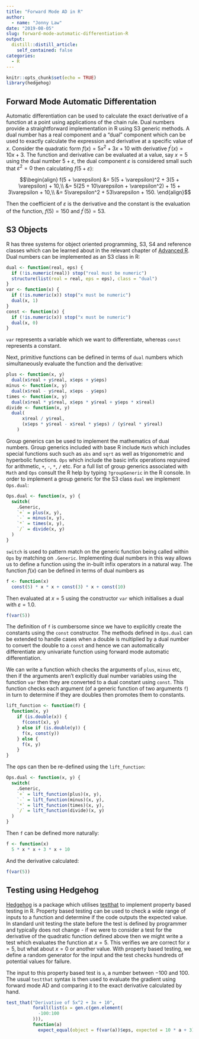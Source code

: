 ```yaml
---
title: "Forward Mode AD in R"
author: 
  - name: "Jonny Law"
date: "2019-08-05"
slug: forward-mode-automatic-differentiation-R
output: 
  distill::distill_article:
    self_contained: false
categories: 
  - R
---
```


```r
knitr::opts_chunk$set(echo = TRUE)
library(hedgehog)
```

## Forward Mode Automatic Differentation

Automatic differentiation can be used to calculate the exact derivative of a function at a point using applications of the chain rule. Dual numbers provide a straightforward implementation in R using S3 generic methods. A dual number has a real component and a "dual" component which can be used to exactly calculate the expression and derivative at a specific value of $x$. Consider the quadratic form $f(x) = 5x^2 + 3x + 10$ with derivative $f^\prime(x) = 10x + 3$. The function and derivative can be evaluated at a value, say $x = 5$ using the dual number $5 + \varepsilon$, the dual component $\varepsilon$ is considered small such that $\varepsilon^2 = 0$ then calculating $f(5 + \varepsilon)$:

$$\begin{align}
f(5 + \varepsilon) &= 5(5 + \varepsilon)^2 + 3(5 + \varepsilon) + 10,\\
&= 5(25 + 10\varepsilon + \varepsilon^2) + 15 + 3\varepsilon + 10,\\
&= 5\varepsilon^2 + 53\varepsilon + 150.
\end{align}$$

Then the coefficient of $\varepsilon$ is the derivative and the constant is the evaluation of the function, $f(5) = 150$ and $f^\prime(5) = 53$.

## S3 Objects

R has three systems for object oriented programming, S3, S4 and reference classes which can be learned about in the relevant chapter of [Advanced R](http://adv-r.had.co.nz/OO-essentials.html). Dual numbers can be implemented as an S3 class in R:

```r
dual <- function(real, eps) {
  if (!is.numeric(real)) stop("real must be numeric")
  structure(list(real = real, eps = eps), class = "dual")
} 
var <- function(x) {
  if (!is.numeric(x)) stop("x must be numeric")
  dual(x, 1)
}
const <- function(x) {
  if (!is.numeric(x)) stop("x must be numeric")
  dual(x, 0)
}
```

`var` represents a variable which we want to differentiate, whereas `const` represents a constant. 

Next, primitive functions can be defined in terms of `dual` numbers which simultaneously evaluate the function and the derivative:

```r
plus <- function(x, y) 
  dual(x$real + y$real, x$eps + y$eps)
minus <- function(x, y) 
  dual(x$real - y$real, x$eps - y$eps)
times <- function(x, y) 
  dual(x$real * y$real, x$eps * y$real + y$eps * x$real)
divide <- function(x, y) 
  dual(
      x$real / y$real,
      (x$eps * y$real - x$real * y$eps) / (y$real * y$real)
    )
```


Group generics can be used to implement the mathematics of dual numbers. Group generics included with base R include `Math` which includes special functions such such as `abs` and `sqrt` as well as trigonometric and hyperbolic functions. `Ops` which include the basic infix operations reqruired for arithmetic, `+`, `-`, `*`, `/` etc. For a full list of group generics associated with `Math` and `Ops` consult the R help by typing `?groupGeneric` in the R console. In order to implement a group generic for the S3 class `dual` we implement `Ops.dual`:

```r
Ops.dual <- function(x, y) {
  switch(
    .Generic,
    `+` = plus(x, y),
    `-` = minus(x, y),
    `*` = times(x, y),
    `/` = divide(x, y)
  )
}
```

`switch` is used to pattern match on the generic function being called within `Ops` by matching on `.Generic`. Implementing dual numbers in this way allows us to define a function using the in-built infix operators in a natural way. The function $f(x)$ can be defined in terms of dual numbers as

```r
f <- function(x) 
  const(5) * x * x + const(3) * x + const(10)
```

Then evaluated at $x = 5$ using the constructor `var` which initialises a dual with $\varepsilon = 1.0$.

```r
f(var(5))
```

The definition of `f` is cumbersome since we have to explicitly create the constants using the `const` constructor. The methods defined in `Ops.dual` can be extended to handle cases when a double is multiplied by a dual number to convert the double to a `const` and hence we can automatically differentiate any univariate function using forward mode automatic differentiation.

We can write a function which checks the arguments of `plus`, `minus` etc, then if the arguments aren't explicitly dual number variables using the function `var` then they are converted to a dual constant using `const`. This function checks each argument (of a generic function of two arguments `f`) in turn to determine if they are doubles then promotes them to constants.

```r
lift_function <- function(f) {
  function(x, y)
    if (is.double(x)) {
      f(const(x), y)
    } else if (is.double(y)) {
      f(x, const(y))
    } else {
      f(x, y)
    }
}
```

The ops can then be re-defined using the `lift_function`:

```r
Ops.dual <- function(x, y) {
  switch(
    .Generic,
    `+` = lift_function(plus)(x, y),
    `-` = lift_function(minus)(x, y),
    `*` = lift_function(times)(x, y),
    `/` = lift_function(divide)(x, y)
  )
}
```

Then `f` can be defined more naturally:

```r
f <- function(x) 
  5 * x * x + 3 * x + 10
```

And the derivative calculated:

```r
f(var(5))
```

## Testing using Hedgehog

[Hedgehog](https://github.com/hedgehogqa/r-hedgehog) is a package which utilises [testthat](https://testthat.r-lib.org) to implement property based testing in R. Property based testing can be used to check a wide range of inputs to a function and determine if the code outputs the expected value. In standard unit testing the state before the test is defined by programmer and typically does not change - if we were to consider a test for the derivative of the quadratic function defined above then we might write a test which evaluates the function at $x = 5$. This verifies we are correct for $x = 5$, but what about $x = 0$ or another value. With property based testing, we define a random generator for the input and the test checks hundreds of potential values for failure.

The input to this property based test is `a`, a number between $-100$ and $100$. The usual `testthat` syntax is then used to evaluate the gradient using forward mode AD and comparing it to the exact derivative calculated by hand. 

```r
test_that("Derivative of 5x^2 + 3x + 10",
          forall(list(a = gen.c(gen.element(
            -100:100
          ))),
          function(a)
            expect_equal(object = f(var(a))$eps, expected = 10 * a + 3)))
```
